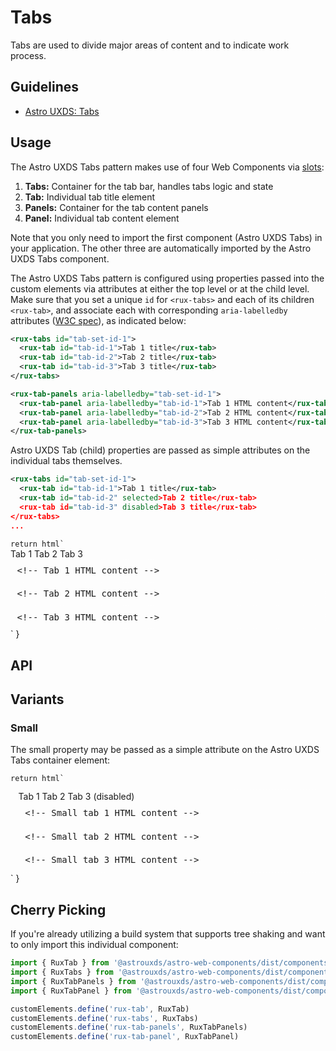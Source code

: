 
<Meta of={TabsStories} />

# Tabs

Tabs are used to divide major areas of content and to indicate work process.

## Guidelines

*   [Astro UXDS: Tabs](https://www.astrouxds.com/ui-components/tabs)

## Usage

The Astro UXDS Tabs pattern makes use of four Web Components via [slots](https://developer.mozilla.org/en-US/docs/Web/HTML/Element/slot):

1.  **Tabs:** Container for the tab bar, handles tabs logic and state
2.  **Tab:** Individual tab title element
3.  **Panels:** Container for the tab content panels
4.  **Panel:** Individual tab content element

Note that you only need to import the first component (Astro UXDS Tabs) in your application. The other three are automatically imported by the Astro UXDS Tabs component.

The Astro UXDS Tabs pattern is configured using properties passed into the custom elements via attributes at either the top level or at the child level. Make sure that you set a unique `id` for `<rux-tabs>` and each of its children `<rux-tab>`, and associate each with corresponding `aria-labelledby` attributes ([W3C spec](https://www.w3.org/WAI/PF/aria-1.1/states_and_properties#aria-labelledby)), as indicated below:

```xml
<rux-tabs id="tab-set-id-1">
  <rux-tab id="tab-id-1">Tab 1 title</rux-tab>
  <rux-tab id="tab-id-2">Tab 2 title</rux-tab>
  <rux-tab id="tab-id-3">Tab 3 title</rux-tab>
</rux-tabs>

<rux-tab-panels aria-labelledby="tab-set-id-1">
  <rux-tab-panel aria-labelledby="tab-id-1">Tab 1 HTML content</rux-tab-panel>
  <rux-tab-panel aria-labelledby="tab-id-2">Tab 2 HTML content</rux-tab-panel>
  <rux-tab-panel aria-labelledby="tab-id-3">Tab 3 HTML content</rux-tab-panel>
</rux-tab-panels>
```

Astro UXDS Tab (child) properties are passed as simple attributes on the individual tabs themselves.

```xml
<rux-tabs id="tab-set-id-1">
  <rux-tab id="tab-id-1">Tab 1 title</rux-tab>
  <rux-tab id="tab-id-2" selected>Tab 2 title</rux-tab>
  <rux-tab id="tab-id-3" disabled>Tab 3 title</rux-tab>
</rux-tabs>
...
```

    return html`
<style>
    pre {
        margin: 0;
    }
</style>
<div style="display: flex; flex-flow: column;">
    <rux-tabs ?small="${args.small}" id="tab-set-id-1">
        <rux-tab id="tab-id-1">Tab 1</rux-tab>
        <rux-tab id="tab-id-2">Tab 2</rux-tab>
        <rux-tab ?disabled="${args.disabled}" id="tab-id-3"
            >Tab 3</rux-tab
        >
    </rux-tabs>
    <rux-tab-panels aria-labelledby="tab-set-id-1">
        <rux-tab-panel aria-labelledby="tab-id-1">
            <div
                style="padding: 1vw; border: rgba(255,255,255, .15) dashed 1px; font-family: monospace;"
            >
                <pre><<span>!-- Tab 1 HTML content --</span>></pre>
            </div>
        </rux-tab-panel>
        <rux-tab-panel aria-labelledby="tab-id-2">
            <div
                style="padding: 1vw; border: rgba(255,255,255, .15) dashed 1px; font-family: monospace;"
            >
                <pre><<span>!-- Tab 2 HTML content --</span>></pre>
            </div>
        </rux-tab-panel>
        <rux-tab-panel aria-labelledby="tab-id-3">
            <div
                style="padding: 1vw; border: rgba(255,255,255, .15) dashed 1px; font-family: monospace;"
            >
                <pre><<span>!-- Tab 3 HTML content --</span>></pre>
            </div>
        </rux-tab-panel>
    </rux-tab-panels>
</div>
    `
}

<Canvas>
  <Story of={TabsStories.Default_} />
</Canvas>

## API

<ArgsTable of="rux-tabs" />

## Variants

### Small

The small property may be passed as a simple attribute on the Astro UXDS Tabs container element:

    return html`
<div style="display: flex; flex-flow: column;">
    <div
        style="border: rgba(255,255,255, .25) dashed 1px; margin: 1vw 1vw 0; padding: 2px;"
    >
        <rux-tabs ?small="${args.small}" id="tab-set-id-2">
            <rux-tab id="tab-id-2-1">Tab 1</rux-tab>
            <rux-tab id="tab-id-2-2">Tab 2</rux-tab>
            <rux-tab id="tab-id-2-3" disabled
                >Tab 3 (disabled)
            </rux-tab>
        </rux-tabs>
        <rux-tab-panels aria-labelledby="tab-set-id-2">
            <rux-tab-panel aria-labelledby="tab-id-2-1">
                <pre
                    style="padding: 1vw; border: rgba(255,255,255, .15) dashed 1px; margin: 0;"
                ><<span>!-- Small tab 1 HTML content --</span>></pre>
            </rux-tab-panel>
            <rux-tab-panel aria-labelledby="tab-id-2-2">
                <pre
                    style="padding: 1vw; border: rgba(255,255,255, .15) dashed 1px; margin: 0;"
                ><<span>!-- Small tab 2 HTML content --</span>></pre>
            </rux-tab-panel>
            <rux-tab-panel aria-labelledby="tab-id-2-3">
                <pre
                    style="padding: 1vw; border: rgba(255,255,255, .15) dashed 1px; margin: 0;"
                ><<span>!-- Small tab 3 HTML content --</span>></pre>
            </rux-tab-panel>
        </rux-tab-panels>
    </div>
</div>
    `
}

<Canvas>
  <Story of={TabsStories.Small_} />
</Canvas>

## Cherry Picking

If you're already utilizing a build system that supports tree shaking and want to only import this individual component:

```js
import { RuxTab } from '@astrouxds/astro-web-components/dist/components/rux-tab'
import { RuxTabs } from '@astrouxds/astro-web-components/dist/components/rux-tabs'
import { RuxTabPanels } from '@astrouxds/astro-web-components/dist/components/rux-tab-panels'
import { RuxTabPanel } from '@astrouxds/astro-web-components/dist/components/rux-tab-panel'

customElements.define('rux-tab', RuxTab)
customElements.define('rux-tabs', RuxTabs)
customElements.define('rux-tab-panels', RuxTabPanels)
customElements.define('rux-tab-panel', RuxTabPanel)
```
